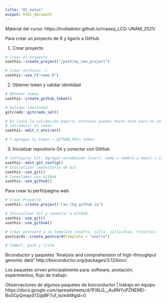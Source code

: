 ```yaml
---
title: "01_notas"
output: html_document
---
```


Material del curso:
https://lcolladotor.github.io/rnaseq_LCG-UNAM_2021/

Para crear un proyecto de R y ligarlo a GitHub 

1. Crear proyecto 
```r
# Crear el proyecto 
usethis::create_project("/path/my_new_project")

# Crear archivos .r 
usethis::use_r("name.R")
```

2. Obtener token y validar identidad 
```r
# Obtener token
usethis::create_github_token()

# Validar identidad 
gitcreds::gitcreds_set()

# En linux la validación expira, entonces puedes hacer esto para no volver a
# introducir el token 
usethis::edit_r_environ()

# Y agregas tu token → GITHUB_PAT= token
```

3. Inicializar repositorio Git y conectar con GitHub
```r
# Configurar Git. Agregar encabezado [user], name = nombre y email = correro.
usethis::edit_git_config()
# Inicializar repositorio de Git 
usethis::use_git()
# Conectamos con GitHub 
usethis::use_github()
```

Para crear tu perfil/página web

```r
# Crear Proyecto
usethis::create_project("lau-lhg.github.io")

# Inicializar Git y conectar a GitHub 
usethis::use_git()
usethis::use_github()

# Crear postcard y su template (onofre, jolla, jolla-blue, trestles)
postcards::create_postcard(template = "onofre")

# Commit, push y listo 
```

Biconductor y paquetes 
"Analysis and comprehension of high-throughput genomic data"
http://bioconductor.org/packages/3.12/bioc/

Los paquetes sirven principalmente para: software, anotación, experimentos, flujo de trabajo.

Observaciones de algunos paquetes de bioconductor | trabajo en equipo  https://docs.google.com/spreadsheets/d/1FI6LG__AuRNYuPZNEMD-Bo0CpQmayd7ZqtjBF7uf_ts/edit#gid=0
